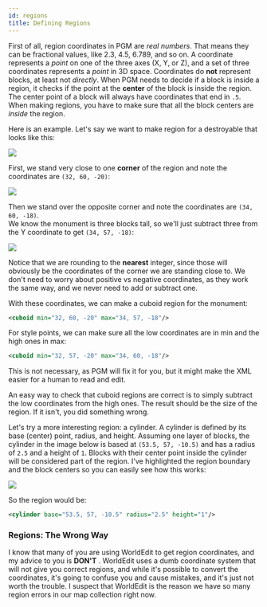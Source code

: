```yaml
---
id: regions
title: Defining Regions
---
```


First of all, region coordinates in PGM are _real numbers_. That means they can be fractional values, like 2.3, 4.5, 6.789, and so on. A coordinate represents a _point_ on one of the three axes (X, Y, or Z), and a set of three coordinates represents a _point_ in 3D space. Coordinates do **not** represent blocks, at least not _directly_. When PGM needs to decide if a block is inside a region, it checks if the point at the **center** of the block is inside the region. The center point of a block will always have coordinates that end in `.5`. When making regions, you have to make sure that all the block centers are _inside_ the region.

Here is an example. Let's say we want to make region for a destroyable that looks like this:

![](https://i.imgur.com/q9NMNuV.png)

First, we stand very close to one **corner** of the region and note the coordinates are `(32, 60, -20)`:

![](https://i.imgur.com/OzvGnlJ.png)

Then we stand over the opposite corner and note the coordinates are `(34, 60, -18)`.<br/> We know the monument is three blocks tall, so we'll just subtract three from the Y coordinate to get `(34, 57, -18)`:

![](https://i.imgur.com/mNeLmU8.png)

Notice that we are rounding to the  **nearest** integer, since those will obviously be the coordinates of the corner we are standing close to. We don't need to worry about positive vs negative coordinates, as they work the same way, and we never need to add or subtract one.

With these coordinates, we can make a cuboid region for the monument:

```xml
<cuboid min="32, 60, -20" max="34, 57, -18"/>
```

For style points, we can make sure all the low coordinates are in min and the high ones in max:

```xml
<cuboid min="32, 57, -20" max="34, 60, -18"/>
```

This is not necessary, as PGM will fix it for you, but it might make the XML easier for a human to read and edit.

An easy way to check that cuboid regions are correct is to simply subtract the low coordinates from the high ones. The result should be the size of the region. If it isn't, you did something wrong.

Let's try a more interesting region: a cylinder. A cylinder is defined by its base (center) point, radius, and height. Assuming one layer of blocks, the cylinder in the image below is based at `(53.5, 57, -10.5)` and has a radius of `2.5` and a height of `1`. Blocks with their center point inside the cylinder will be considered part of the region. I've highlighted the region boundary and the block centers so you can easily see how this works:

![](https://i.imgur.com/OgME3KK.png)

So the region would be:

```xml
<cylinder base="53.5, 57, -10.5" radius="2.5" height="1"/>
```

### Regions: The Wrong Way

I know that many of you are using WorldEdit to get region coordinates, and my advice to you is **DON'T** . WorldEdit uses a dumb coordinate system that will not give you correct regions, and while it's possible to convert the coordinates, it's going to confuse you and cause mistakes, and it's just not worth the trouble. I suspect that WorldEdit is the reason we have so many region errors in our map collection right now.
